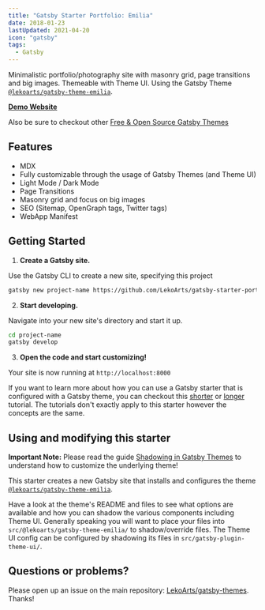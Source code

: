 ```yaml
---
title: "Gatsby Starter Portfolio: Emilia"
date: 2018-01-23
lastUpdated: 2021-04-20
icon: "gatsby"
tags:
  - Gatsby
---
```


Minimalistic portfolio/photography site with masonry grid, page transitions and big images. Themeable with Theme UI. Using the Gatsby Theme [`@lekoarts/gatsby-theme-emilia`](https://github.com/LekoArts/gatsby-themes/tree/main/themes/gatsby-theme-emilia).

[**Demo Website**](https://emilia.lekoarts.de)

Also be sure to checkout other [Free & Open Source Gatsby Themes](https://themes.lekoarts.de)

## Features

- MDX
- Fully customizable through the usage of Gatsby Themes (and Theme UI)
- Light Mode / Dark Mode
- Page Transitions
- Masonry grid and focus on big images
- SEO (Sitemap, OpenGraph tags, Twitter tags)
- WebApp Manifest

## Getting Started

1. **Create a Gatsby site.**

Use the Gatsby CLI to create a new site, specifying this project

```sh
gatsby new project-name https://github.com/LekoArts/gatsby-starter-portfolio-emilia
```

2. **Start developing.**

Navigate into your new site's directory and start it up.

```sh
cd project-name
gatsby develop
```

3. **Open the code and start customizing!**

Your site is now running at `http://localhost:8000`

If you want to learn more about how you can use a Gatsby starter that is configured with a Gatsby theme, you can checkout this [shorter](https://www.gatsbyjs.org/docs/themes/using-a-gatsby-theme/) or [longer](https://www.gatsbyjs.org/tutorial/using-a-theme/) tutorial. The tutorials don't exactly apply to this starter however the concepts are the same.

## Using and modifying this starter

**Important Note:** Please read the guide [Shadowing in Gatsby Themes](https://www.gatsbyjs.org/docs/themes/shadowing/) to understand how to customize the underlying theme!

This starter creates a new Gatsby site that installs and configures the theme [`@lekoarts/gatsby-theme-emilia`](https://github.com/LekoArts/gatsby-themes/tree/main/themes/gatsby-theme-emilia).

Have a look at the theme's README and files to see what options are available and how you can shadow the various components including Theme UI. Generally speaking you will want to place your files into `src/@lekoarts/gatsby-theme-emilia/` to shadow/override files. The Theme UI config can be configured by shadowing its files in `src/gatsby-plugin-theme-ui/`.

## Questions or problems?

Please open up an issue on the main repository: [LekoArts/gatsby-themes](https://github.com/LekoArts/gatsby-themes). Thanks!
